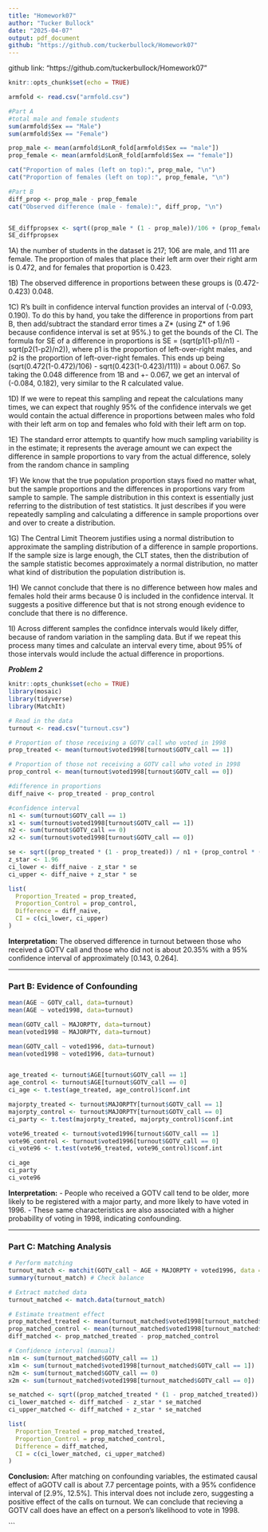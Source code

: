 ```yaml
---
title: "Homework07"
author: "Tucker Bullock"
date: "2025-04-07"
output: pdf_document
github: "https://github.com/tuckerbullock/Homework07"
---
```

github link: "https://github.com/tuckerbullock/Homework07"
```r
knitr::opts_chunk$set(echo = TRUE)

armfold <- read.csv("armfold.csv")

#Part A
#total male and female students
sum(armfold$Sex == "Male")
sum(armfold$Sex == "Female")

prop_male <- mean(armfold$LonR_fold[armfold$Sex == "male"])
prop_female <- mean(armfold$LonR_fold[armfold$Sex == "female"])

cat("Proportion of males (left on top):", prop_male, "\n")
cat("Proportion of females (left on top):", prop_female, "\n")

#Part B
diff_prop <- prop_male - prop_female
cat("Observed difference (male - female):", diff_prop, "\n")


SE_diffpropsex <- sqrt((prop_male * (1 - prop_male))/106 + (prop_female * (1 - prop_female))/111)
SE_diffpropsex


```

1A) the number of students in the dataset is 217; 106 are male, and 111 are female. The proportion of males that place their left arm over their right arm is 0.472, and for females that proportion is 0.423.

1B) The observed difference in proportions between these groups is (0.472-0.423) 0.048.

1C) R's built in confidence interval function provides an interval of (-0.093, 0.190). To do this by hand, you take the difference in proportions from part B, then add/subtract the standard error times a Z* (using Z* of 1.96 because confidence interval is set at 95%.) to get the bounds of the CI. The formula for SE of a difference in proportions is SE = (sqrt(p1(1-p1)/n1) - sqrt(p2(1-p2)/n2)), where p1 is the proportion of left-over-right males, and p2 is the proportion of left-over-right females. This ends up being (sqrt(0.472(1-0.472)/106) - sqrt(0.423(1-0.423)/111)) = about 0.067. So taking the 0.048 difference from 1B and +- 0.067, we get an interval of (-0.084, 0.182), very similar to the R calculated value.

1D) If we were to repeat this sampling and repeat the calculations many times, we can expect that roughly 95% of the confidence intervals we get would contain the actual difference in proportions between males who fold with their left arm on top and females who fold with their left arm on top.

1E) The standard error attempts to quantify how much sampling variability is in the estimate; it represents the average amount we can expect the difference in sample proportions to vary from the actual difference, solely from the random chance in sampling

1F) We know that the true population proportion stays fixed no matter what, but the sample proportions and the differences in proportions vary from sample to sample. The sample distribution in this context is essentially just referring to the distribution of test statistics. It just describes if you were repeatedly sampling and calculating a difference in sample proportions over and over to create a distribution.

1G) The Central Limit Theorem justifies using a normal distribution to approximate the sampling distribution of a difference in sample proportions. If the sample size is large enough, the CLT states, then the distribution of the sample statistic becomes approximately a normal distribution, no matter what kind of distribution the population distribution is. 

1H) We cannot conclude that there is no difference between how males and females hold their arms because 0 is included in the confidence interval. It suggests a positive difference but that is not strong enough evidence to conclude that there is no difference.

1I) Across different samples the confidnce intervals would likely differ, because of random variation in the sampling data. But if we repeat this process many times and calculate an interval every time, about 95% of those intervals would include the actual difference in proportions.


***Problem 2***

```r
knitr::opts_chunk$set(echo = TRUE)
library(mosaic)
library(tidyverse)
library(MatchIt)

# Read in the data
turnout <- read.csv("turnout.csv")

# Proportion of those receiving a GOTV call who voted in 1998
prop_treated <- mean(turnout$voted1998[turnout$GOTV_call == 1])

# Proportion of those not receiving a GOTV call who voted in 1998
prop_control <- mean(turnout$voted1998[turnout$GOTV_call == 0])

#difference in proportions
diff_naive <- prop_treated - prop_control

#confidence interval
n1 <- sum(turnout$GOTV_call == 1)
x1 <- sum(turnout$voted1998[turnout$GOTV_call == 1])
n2 <- sum(turnout$GOTV_call == 0)
x2 <- sum(turnout$voted1998[turnout$GOTV_call == 0])

se <- sqrt((prop_treated * (1 - prop_treated)) / n1 + (prop_control * (1 - prop_control)) / n2)
z_star <- 1.96
ci_lower <- diff_naive - z_star * se
ci_upper <- diff_naive + z_star * se

list(
  Proportion_Treated = prop_treated,
  Proportion_Control = prop_control,
  Difference = diff_naive,
  CI = c(ci_lower, ci_upper)
)
```

**Interpretation:** The observed difference in turnout between those who received a GOTV call and those who did not is about 20.35% with a 95% confidence interval of approximately [0.143, 0.264].

---

### Part B: Evidence of Confounding

```r
mean(AGE ~ GOTV_call, data=turnout)
mean(AGE ~ voted1998, data=turnout)

mean(GOTV_call ~ MAJORPTY, data=turnout)
mean(voted1998 ~ MAJORPTY, data=turnout)

mean(GOTV_call ~ voted1996, data=turnout)
mean(voted1998 ~ voted1996, data=turnout)


age_treated <- turnout$AGE[turnout$GOTV_call == 1]
age_control <- turnout$AGE[turnout$GOTV_call == 0]
ci_age <- t.test(age_treated, age_control)$conf.int

majorpty_treated <- turnout$MAJORPTY[turnout$GOTV_call == 1]
majorpty_control <- turnout$MAJORPTY[turnout$GOTV_call == 0]
ci_party <- t.test(majorpty_treated, majorpty_control)$conf.int

vote96_treated <- turnout$voted1996[turnout$GOTV_call == 1]
vote96_control <- turnout$voted1996[turnout$GOTV_call == 0]
ci_vote96 <- t.test(vote96_treated, vote96_control)$conf.int

ci_age
ci_party
ci_vote96
```

**Interpretation:**
- People who received a GOTV call tend to be older, more likely to be registered with a major party, and more likely to have voted in 1996.
- These same characteristics are also associated with a higher probability of voting in 1998, indicating confounding.

---

### Part C: Matching Analysis

```r
# Perform matching
turnout_match <- matchit(GOTV_call ~ AGE + MAJORPTY + voted1996, data = turnout, ratio = 5)
summary(turnout_match) # Check balance

# Extract matched data
turnout_matched <- match.data(turnout_match)

# Estimate treatment effect
prop_matched_treated <- mean(turnout_matched$voted1998[turnout_matched$GOTV_call == 1])
prop_matched_control <- mean(turnout_matched$voted1998[turnout_matched$GOTV_call == 0])
diff_matched <- prop_matched_treated - prop_matched_control

# Confidence interval (manual)
n1m <- sum(turnout_matched$GOTV_call == 1)
x1m <- sum(turnout_matched$voted1998[turnout_matched$GOTV_call == 1])
n2m <- sum(turnout_matched$GOTV_call == 0)
x2m <- sum(turnout_matched$voted1998[turnout_matched$GOTV_call == 0])

se_matched <- sqrt((prop_matched_treated * (1 - prop_matched_treated)) / n1m + (prop_matched_control * (1 - prop_matched_control)) / n2m)
ci_lower_matched <- diff_matched - z_star * se_matched
ci_upper_matched <- diff_matched + z_star * se_matched

list(
  Proportion_Treated = prop_matched_treated,
  Proportion_Control = prop_matched_control,
  Difference = diff_matched,
  CI = c(ci_lower_matched, ci_upper_matched)
)
```

**Conclusion:** After matching on confounding variables, the estimated causal effect of aGOTV call is about 7.7 percentage points, with a 95% confidence interval of [2.9%, 12.5%]. This interval does not include zero, suggesting a positive effect of the calls on turnout. We can conclude that recieving a GOTV call does have an effect on a person's likelihood to vote in 1998.


```
